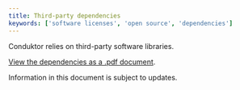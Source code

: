 ```yaml
---
title: Third-party dependencies
keywords: ['software licenses', 'open source', 'dependencies']
---
```


Conduktor relies on third-party software libraries.

[View the dependencies as a .pdf document](https://cdn.conduktor.io/reports/conduktor-platform-3rd-party-dependencies.pdf). 

<Note>
Information in this document is subject to updates.
</Note>
